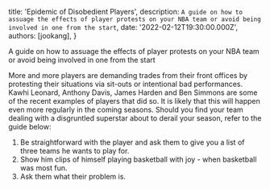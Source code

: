 
  title: 'Epidemic of Disobedient Players',
  description: `A guide on how to assuage the effects of player protests on your NBA team or avoid being involved in one from the start`,
  date: '2022-02-12T19:30:00.000Z',
  authors: [jookang],
}

<!--excerpt-->

A guide on how to assuage the effects of player protests on your NBA team or avoid being involved in one from the start

<!--/excerpt-->

More and more players are demanding trades from their front offices by protesting their situations via sit-outs or intentional bad performances. Kawhi Leonard, Anthony Davis, James Harden and Ben Simmons are some of the recent examples of players that did so. It is likely that this will happen even more regularly in the coming seasons. Should you find your team dealing with a disgruntled superstar about to derail your season, refer to the guide below:

1. Be straightforward with the player and ask them to give you a list of three teams he wants to play for.
2. Show him clips of himself playing basketball with joy - when basketball was most fun.
3. Ask them what their problem is.
